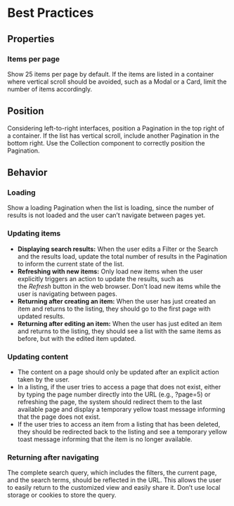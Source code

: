 # Best Practices

## Properties

### Items per page

Show 25 items per page by default. If the items are listed in a container where vertical scroll should be avoided, such as a Modal or a Card, limit the number of items accordingly.

## Position

Considering left-to-right interfaces, position a Pagination in the top right of a container. If the list has vertical scroll, include another Pagination in the bottom right. Use the Collection component to correctly position the Pagination.

## Behavior

### Loading

Show a loading Pagination when the list is loading, since the number of results is not loaded and the user can’t navigate between pages yet.

### Updating items

- **Displaying search results:** When the user edits a Filter or the Search and the results load, update the total number of results in the Pagination to inform the current state of the list.
- **Refreshing with new items:** Only load new items when the user explicitly triggers an action to update the results, such as the *Refresh* button in the web browser. Don’t load new items while the user is navigating between pages.
- **Returning after creating an item:** When the user has just created an item and returns to the listing, they should go to the first page with updated results.
- **Returning after editing an item:** When the user has just edited an item and returns to the listing, they should see a list with the same items as before, but with the edited item updated.

### Updating content

- The content on a page should only be updated after an explicit action taken by the user.
- In a listing, if the user tries to access a page that does not exist, either by typing the page number directly into the URL (e.g., ?page=5) or refreshing the page, the system should redirect them to the last available page and display a temporary yellow toast message informing that the page does not exist.
- If the user tries to access an item from a listing that has been deleted, they should be redirected back to the listing and see a temporary yellow toast message informing that the item is no longer available.

### Returning after navigating

The complete search query, which includes the filters, the current page, and the search terms, should be reflected in the URL. This allows the user to easily return to the customized view and easily share it. Don’t use local storage or cookies to store the query.
